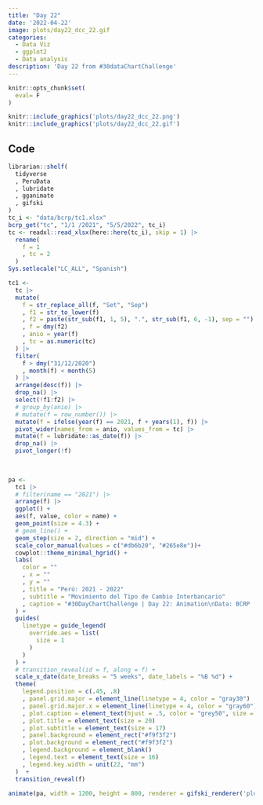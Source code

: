 ```yaml
---
title: "Day 22" 
date: '2022-04-22'
image: plots/day22_dcc_22.gif
categories:
  - Data Viz 
  - ggplot2
  - Data analysis
description: 'Day 22 from #30dataChartChallenge'
---
```


```r
knitr::opts_chunk$set(
  eval= F
)
```

```r
knitr::include_graphics('plots/day22_dcc_22.png')
knitr::include_graphics('plots/day22_dcc_22.gif')
```

## Code

```r
librarian::shelf(
  tidyverse
  , PeruData
  , lubridate
  , gganimate
  , gifski
)
tc_i <- "data/bcrp/tc1.xlsx"
bcrp_get("tc", "1/1 /2021", "5/5/2022", tc_i)
tc <- readxl::read_xlsx(here::here(tc_i), skip = 1) |> 
  rename(
    f = 1
    , tc = 2
  )
Sys.setlocale("LC_ALL", "Spanish")
```

```r
tc1 <-
  tc |> 
  mutate(
    f = str_replace_all(f, "Set", "Sep")
    , f1 = str_to_lower(f)
    , f2 = paste(str_sub(f1, 1, 5), ".", str_sub(f1, 6, -1), sep = "")
    , f = dmy(f2) 
    , anio = year(f)
    , tc = as.numeric(tc)
  ) |> 
  filter(
    f > dmy("31/12/2020")
    , month(f) < month(5)
  ) |>
  arrange(desc(f)) |> 
  drop_na() |> 
  select(!f1:f2) |> 
  # group_by(anio) |> 
  # mutate(f = row_number()) |> 
  mutate(f = ifelse(year(f) == 2021, f + years(1), f)) |>
  pivot_wider(names_from = anio, values_from = tc) |> 
  mutate(f = lubridate::as_date(f)) |> 
  drop_na() |> 
  pivot_longer(!f)
  
  
```


```r
pa <- 
  tc1 |> 
  # filter(name == "2021") |>
  arrange(f) |> 
  ggplot() +
  aes(f, value, color = name) +
  geom_point(size = 4.3) +
  # geom_line() +
  geom_step(size = 2, direction = "mid") +
  scale_color_manual(values = c("#db6b20", "#265e8e"))+
  cowplot::theme_minimal_hgrid() +
  labs(
    color = ""
    , x = ""
    , y = ""
    , title = "Perú: 2021 - 2022"
    , subtitle = "Movimiento del Tipo de Cambio Interbancario"
    , caption = "#30DayChartChallenge | Day 22: Animation\nData: BCRP |  @JhonKevinFlore1"
  ) +
  guides(
    linetype = guide_legend(
      override.aes = list(
        size = 1
      )
    )
  ) +
  # transition_reveal(id = f, along = f) +
  scale_x_date(date_breaks = "5 weeks", date_labels = "%B %d") +
  theme(
    legend.position = c(.45, .8)
    , panel.grid.major = element_line(linetype = 4, color = "gray30")
    , panel.grid.major.x = element_line(linetype = 4, color = "gray60")
    , plot.caption = element_text(hjust = .5, color = "grey50", size = 13)
    , plot.title = element_text(size = 20)
    , plot.subtitle = element_text(size = 17)
    , panel.background = element_rect("#f9f3f2")
    , plot.background = element_rect("#f9f3f2")
    , legend.background = element_blank()
    , legend.text = element_text(size = 16)
    , legend.key.width = unit(22, "mm")
  )  +
  transition_reveal(f)

animate(pa, width = 1200, height = 800, renderer = gifski_renderer('plots/day22_dcc_22.gif'))
```

